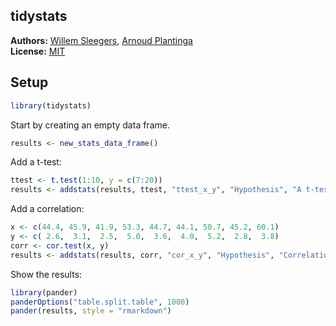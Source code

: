 <!-- README.md is generated from README.Rmd. Please edit that file -->

tidystats
---------------

**Authors:** [Willem Sleegers](http://willemsleegers.com/), [Arnoud Plantinga](http://www.arnoudplantinga.nl/)<br/>
**License:** [MIT](https://opensource.org/licenses/MIT)

## Setup

```r
library(tidystats)
```


Start by creating an empty data frame. 

```r
results <- new_stats_data_frame()
```

Add a t-test:

```r
ttest <- t.test(1:10, y = c(7:20))
results <- addstats(results, ttest, "ttest_x_y", "Hypothesis", "A t-test of x and y")
```

Add a correlation:

```r
x <- c(44.4, 45.9, 41.9, 53.3, 44.7, 44.1, 50.7, 45.2, 60.1)
y <- c( 2.6,  3.1,  2.5,  5.0,  3.6,  4.0,  5.2,  2.8,  3.8)
corr <- cor.test(x, y)
results <- addstats(results, corr, "cor_x_y", "Hypothesis", "Correlation between x and y")
```

Show the results:

```r
library(pander)
panderOptions("table.split.table", 1000)
pander(results, style = "rmarkdown")
```



